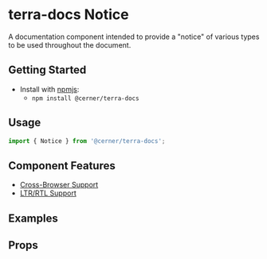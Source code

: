 


<Badge />

# terra-docs Notice

A documentation component intended to provide a "notice" of various types to be used throughout the document.

## Getting Started

- Install with [npmjs](https://www.npmjs.com):
  - `npm install @cerner/terra-docs`

## Usage

```jsx
import { Notice } from '@cerner/terra-docs';
```

## Component Features

* [Cross-Browser Support](https://engineering.cerner.com/terra-ui/contributing/terra-ui/component-standards#cross-browser-support)
* [LTR/RTL Support](https://engineering.cerner.com/terra-ui/contributing/terra-ui/component-standards#ltr--rtl-support)

## Examples
<BestPracticeNoticeVariant title="Best Practice Notice Variant"/>

<CautionNoticeVariant title="Caution Notice Variant"/>

<DeprecationNoticeVariant title="Deprecation Notice Variant"/>

<MaintenanceNoticeVariant title="Maintenance Notice Variant"/>

<NoteNoticeVariant title="Note Notice Variant"/>

## Props

<PropsTable />
